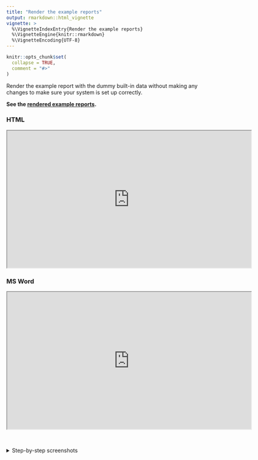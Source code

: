 ```yaml
---
title: "Render the example reports"
output: rmarkdown::html_vignette
vignette: >
  %\VignetteIndexEntry{Render the example reports}
  %\VignetteEngine{knitr::rmarkdown}
  %\VignetteEncoding{UTF-8}
---
```


```r
knitr::opts_chunk$set(
  collapse = TRUE,
  comment = "#>"
)
```

Render the example report with the dummy built-in data without making any changes to make sure your system is set up correctly.

**See the [rendered example reports](https://wa-department-of-agriculture.github.io/soils/articles/examples.html).**

### HTML

<iframe src="https://drive.google.com/file/d/1qlU0w2EN7nzoH2OGzRWEqhan-g9dVh7e/preview" width="640" height="360" allow="autoplay; fullscreen;">

</iframe>

### MS Word

<iframe src="https://drive.google.com/file/d/1F6PfWzODkTq0j5cVSwagcUMTXkCMhrIr/preview" width="640" height="360" allow="autoplay;fullscreen;">

</iframe>

<br>

<details closed>

<summary>Step-by-step screenshots</summary>

<br> Open `01_producer-report.qmd` and click the `Render` button at the top of the file to generate either the HTML or MS Word report.

If rendering to HTML, you can check the `Render on Save` option to automatically update the preview whenever you save the document.

![](../man/figures/render.png){fig-alt="RStudio Quarto Render button with a dropdown for HTML and MS Word. Render on Save option is checked."}

If the rendered report doesn't immediately open, you can find it in your project directory with the same name as the main Quarto `.qmd` file (`01_producer-report.qmd`). The file will likely be at the top or bottom of your RStudio files pane, depending on how you have your files sorted.

![](../man/figures/rendered_report_location.png){fig-alt="RStudio screenshot of files pane with boxes around the project directory and the two rendered reports titled 01_producer-report.html and 01_producer-report.docx."}

</details>
